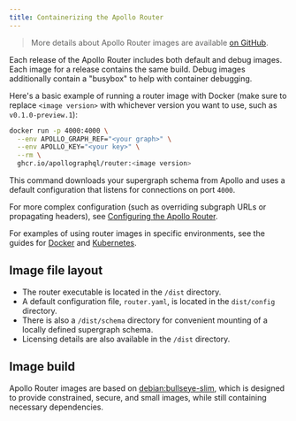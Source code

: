 ```yaml
---
title: Containerizing the Apollo Router
---
```



> More details about Apollo Router images are available [on GitHub](https://github.com/apollographql/router/pkgs/container/router).

Each release of the Apollo Router includes both default and debug images. Each image for a release contains the same build. Debug images additionally contain a "busybox" to help with container debugging.

<ElasticNotice />

Here's a basic example of running a router image with Docker (make sure to replace `<image version>` with whichever version you want to use, such as `v0.1.0-preview.1`):

```bash title="Docker"
docker run -p 4000:4000 \
  --env APOLLO_GRAPH_REF="<your graph>" \
  --env APOLLO_KEY="<your key>" \
  --rm \
  ghcr.io/apollographql/router:<image version>
```

This command downloads your supergraph schema from Apollo and uses a default configuration that listens for connections on port `4000`.

For more complex configuration (such as overriding subgraph URLs or propagating headers), see [Configuring the Apollo Router](../configuration/overview/).

For examples of using router images in specific environments, see the guides for [Docker](./docker/) and [Kubernetes](./kubernetes/).

## Image file layout

* The router executable is located in the `/dist` directory.
* A default configuration file, `router.yaml`, is located in the `dist/config` directory.
* There is also a `/dist/schema` directory for convenient mounting of a locally defined supergraph schema.
* Licensing details are also available in the `/dist` directory.

## Image build

Apollo Router images are based on [debian:bullseye-slim](https://hub.docker.com/_/debian/), which is designed to provide constrained, secure, and small images, while still containing necessary dependencies.
